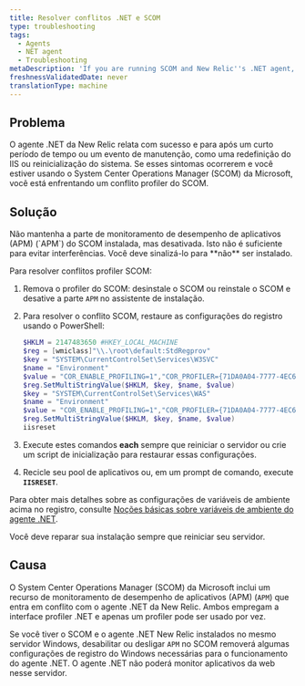 ```yaml
---
title: Resolver conflitos .NET e SCOM
type: troubleshooting
tags:
  - Agents
  - NET agent
  - Troubleshooting
metaDescription: 'If you are running SCOM and New Relic''s .NET agent, enable SCOM APM and repair the installation to resolve conflicts.'
freshnessValidatedDate: never
translationType: machine
---
```


## Problema

O agente .NET da New Relic relata com sucesso e para após um curto período de tempo ou um evento de manutenção, como uma redefinição do IIS ou reinicialização do sistema. Se esses sintomas ocorrerem e você estiver usando o System Center Operations Manager (SCOM) da Microsoft, você está enfrentando um conflito profiler do SCOM.

## Solução

<Callout variant="important">
  Não mantenha a parte de monitoramento de desempenho de aplicativos (APM) (`APM`) do SCOM instalada, mas desativada. Isto não é suficiente para evitar interferências. Você deve sinalizá-lo para **não** ser instalado.
</Callout>

Para resolver conflitos profiler SCOM:

1. Remova o profiler do SCOM: desinstale o SCOM ou reinstale o SCOM e desative a parte `APM` no assistente de instalação.

2. Para resolver o conflito SCOM, restaure as configurações do registro usando o PowerShell:

   ```powershell
   $HKLM = 2147483650 #HKEY_LOCAL_MACHINE
   $reg = [wmiclass]"\\.\root\default:StdRegprov"
   $key = "SYSTEM\CurrentControlSet\Services\W3SVC"
   $name = "Environment"
   $value = "COR_ENABLE_PROFILING=1","COR_PROFILER={71DA0A04-7777-4EC6-9643-7D28B46A8A41}","NEWRELIC_INSTALL_PATH=C:\Program Files\New Relic\.NET Agent\","CORECLR_ENABLE_PROFILING=1","CORECLR_PROFILER={36032161-FFC0-4B61-B559-F6C5D41BAE5A}","CORECLR_NEWRELIC_HOME=C:\ProgramData\New Relic\.NET Agent\"
   $reg.SetMultiStringValue($HKLM, $key, $name, $value)
   $key = "SYSTEM\CurrentControlSet\Services\WAS"
   $name = "Environment"
   $value = "COR_ENABLE_PROFILING=1","COR_PROFILER={71DA0A04-7777-4EC6-9643-7D28B46A8A41}","NEWRELIC_INSTALL_PATH=C:\Program Files\New Relic\.NET Agent\","CORECLR_ENABLE_PROFILING=1","CORECLR_PROFILER={36032161-FFC0-4B61-B559-F6C5D41BAE5A}","CORECLR_NEWRELIC_HOME=C:\ProgramData\New Relic\.NET Agent\"
   $reg.SetMultiStringValue($HKLM, $key, $name, $value)
   iisreset
   ```

3. Execute estes comandos <DNT>**each**</DNT> sempre que reiniciar o servidor ou crie um script de inicialização para restaurar essas configurações.

4. Recicle seu pool de aplicativos ou, em um prompt de comando, execute <DNT>**`IISRESET`**</DNT>.

Para obter mais detalhes sobre as configurações de variáveis de ambiente acima no registro, consulte [Noções básicas sobre variáveis de ambiente do agente .NET](/docs/apm/agents/net-agent/other-installation/understanding-net-agent-environment-variables/).

<Callout variant="important">
  Você deve reparar sua instalação sempre que reiniciar seu servidor.
</Callout>

## Causa

O System Center Operations Manager (SCOM) da Microsoft inclui um recurso de monitoramento de desempenho de aplicativos (APM) (`APM`) que entra em conflito com o agente .NET da New Relic. Ambos empregam a interface profiler .NET e apenas um profiler pode ser usado por vez.

Se você tiver o SCOM e o agente .NET New Relic instalados no mesmo servidor Windows, desabilitar ou desligar `APM` no SCOM removerá algumas configurações de registro do Windows necessárias para o funcionamento do agente .NET. O agente .NET não poderá monitor aplicativos da web nesse servidor.

